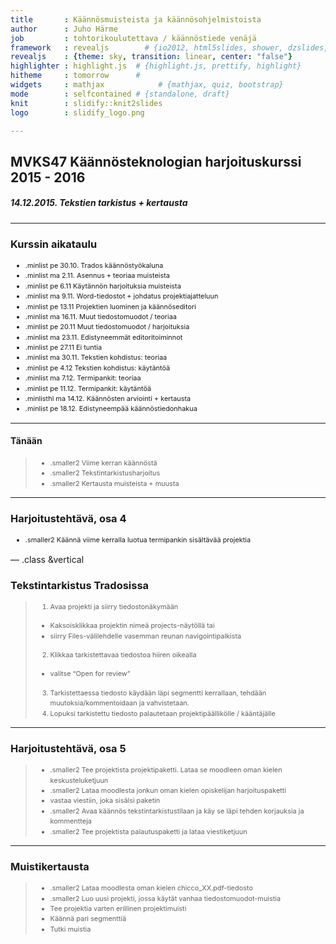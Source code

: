 ---
title       : Käännösmuisteista ja käännösohjelmistoista
author      : Juho Härme
job         : tohtorikoulutettava / käännöstiede venäjä
framework   : revealjs        # {io2012, html5slides, shower, dzslides, ...}
revealjs    : {theme: sky, transition: linear, center: "false"}
highlighter : highlight.js  # {highlight.js, prettify, highlight}
hitheme     : tomorrow      # 
widgets     : mathjax            # {mathjax, quiz, bootstrap}
mode        : selfcontained # {standalone, draft}
knit        : slidify::knit2slides
logo        : slidify_logo.png

---

<style>
.reveal h2{
    padding-bottom: 20px;
}

.reveal h3{
    padding-bottom: 20px;
}

.reveal h4{
    padding-bottom: 20px;
}

.reveal h5{
    padding-bottom: 20px;
}

.reveal h6{
    padding-bottom: 20px;
}

p { text-align: left;
}

li.fragment.visible, li {
    font-size: 78%;
    line-height: 150%;
}

li.smaller{
    font-size: 76%;
    line-height: 180%;
}

li.smaller2{
    font-size: 76%;
}

li.minlist{
font-size:69%; 
color:darkgrey;}

li.minlisthlr{font-size:69%;
color:rgb(247, 131, 131);
}

li.minlisthl{font-size:69%;}


.reveal a:not(.image) {
text-decoration:underline;
}

.coldiv {width:47%;float:left;}
.coldiv2 {float:left;width:30%;}

.rowdiv {width:100%;clear:left;}

.reveal section img { background:none; border:none; box-shadow:none; }

p.smaller {font-size:70%;}


table { 
width: 100%;
}


table tr:nth-child(2n+1) { /* background: #E8F2FF; */ background: #D5E5FD; }

.reveal table th, .reveal table td {

font-size:55%;

}

div.bubble{
float: left;
text-align: left;
border: 2px dotted black;
padding: 2em;
border-radius: 7px;
margin-left: 14px;
color:black;
}


div.bubblenob{
float: left;
width:30%;
}


div.mmbubble{
font-size:60%;
float: left;
text-align: left;
border: 2px dotted black;
padding: 1.5em;
border-radius: 7px;
margin:4%;
box-shadow: 10px 10px 5px #888888;
color:black;
}

div.bgred{background: burlywood;}
div.bgblue{background: cornflowerblue;}
div.bggreen{background: darkseagreen;}
div.bgcyan{background: gold;}

p.quotestyle{
frjoitusont-size:80%;
font-style:italic;
text-align:both;
}


.firstcharacter { float: left; color: #903; font-size: 300%; line-height: 60px; padding-top: 4px; padding-right: 8px; padding-left: 3px; font-family: Georgia; }

</style>

<script src="http://ajax.googleapis.com/ajax/libs/jquery/1.9.1/jquery.min.js"></script>

## MVKS47 Käännösteknologian harjoituskurssi 2015 - 2016

##### 14.12.2015. Tekstien tarkistus + kertausta

--- 

### Kurssin aikataulu


- .minlist pe 30.10. Trados käännöstyökaluna
- .minlist ma 2.11.  Asennus + teoriaa muisteista
- .minlist pe 6.11 Käytännön harjoituksia muisteista
- .minlist ma 9.11. Word-tiedostot + johdatus projektiajatteluun
- .minlist pe 13.11 Projektien luominen ja käännöseditori
- .minlist ma 16.11. Muut tiedostomuodot / teoriaa
- .minlist pe 20.11 Muut tiedostomuodot / harjoituksia
- .minlist ma 23.11. Edistyneemmät editoritoiminnot
- .minlist pe 27.11 Ei tuntia
- .minlist ma 30.11. Tekstien kohdistus: teoriaa
- .minlist pe 4.12 Tekstien kohdistus: käytäntöä
- .minlist ma 7.12. Termipankit: teoriaa
- .minlist pe 11.12. Termipankit: käytäntöä
- .minlisthl ma 14.12. Käännösten arviointi + kertausta
- .minlist pe 18.12. Edistyneempää käännöstiedonhakua

---

#### Tänään

>- .smaller2 Viime kerran käännöstä
>- .smaller2 Tekstintarkistusharjoitus
>- .smaller2 Kertausta muisteista + muusta

---


### Harjoitustehtävä, osa 4 

- .smaller2 Käännä viime kerralla luotua termipankin sisältävää projektia

--- .class &vertical

### Tekstintarkistus Tradosissa

>1. Avaa projekti ja siirry tiedostonäkymään
    - Kaksoisklikkaa projektin nimeä projects-näytöllä tai
    - siirry Files-välilehdelle vasemman reunan navigointipalkista
>2. Klikkaa tarkistettavaa tiedostoa hiiren oikealla
    - valitse "Open for review"
>3. Tarkistettaessa tiedosto käydään läpi segmentti kerrallaan, tehdään muutoksia/kommentoidaan ja vahvistetaan.
>4. Lopuksi tarkistettu tiedosto palautetaan projektipäällikölle / kääntäjälle

***

### Harjoitustehtävä, osa 5


>- .smaller2 Tee projektista projektipaketti. Lataa se moodleen oman kielen keskusteluketjuun
>- .smaller2 Lataa moodlesta jonkun oman kielen opiskelijan harjoituspaketti
    - vastaa viestiin, joka sisälsi paketin
>- .smaller2 Avaa käännös tekstintarkistustilaan ja käy se läpi tehden korjauksia ja kommentteja
>- .smaller2 Tee projektista palautuspaketti ja lataa viestiketjuun

---

### Muistikertausta

>- .smaller2 Lataa moodlesta oman kielen chicco_XX.pdf-tiedosto
>- .smaller2 Luo uusi projekti, jossa käytät vanhaa tiedostomuodot-muistia
    - Tee projektia varten erillinen projektimuisti
>- Käännä pari segmenttiä
>- Tutki muistia



<script>
$('ol.incremental li').addClass('fragment')//note to anyone reading this code, you may need to change to ul from ol depending on ordered vs unordered list
$('ul.incremental li').addClass('fragment')//note to anyone reading this code, you may need to change to ul from ol depending on ordered vs unordered list
</script>

